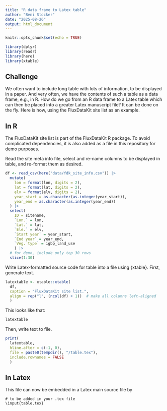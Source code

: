```yaml
---
title: "R data frame to Latex table"
author: "Beni Stocker"
date: "2025-08-26"
output: html_document
---
```


```r
knitr::opts_chunk$set(echo = TRUE)
```

```r
library(dplyr)
library(readr)
library(here)
library(xtable)
```


## Challenge

We often want to include long table with lots of information, to be displayed in a paper. And very often, we have the contents of such a table as a data frame, e.g., in R. How do we go from an R data frame to a Latex table which can then be placed into a greater Latex manuscript file? It can be done on the fly. Here is how, using the FluxDataKit site list as an example.

## In R

The FluxDataKit site list is part of the FluxDataKit R package. To avoid complicated dependencies, it is also added as a file in this repository for demo purposes.

Read the site meta info file, select and re-name columns to be displayed in table, and re-format them as desired.

```r
df <- read_csv(here("data/fdk_site_info.csv")) |> 
  mutate(
    lon = format(lon, digits = 2),
    lat = format(lat, digits = 2),
    elv = format(elv, digits = 2),
    year_start = as.character(as.integer(year_start)),
    year_end = as.character(as.integer(year_end))
  ) |> 
  select(
    ID = sitename, 
    `Lon.` = lon, 
    `Lat.` = lat, 
    `Ele.` = elv, 
    `Start year` = year_start, 
    `End year` = year_end, 
    `Veg. type` = igbp_land_use
    ) |> 
  # for demo, include only top 30 rows
  slice(1:30)
```

Write Latex-formatted source code for table into a file using {xtable}. First, generate text.

```r
latextable <- xtable::xtable(
  df, 
  caption = "FluxDataKit site list.", 
  align = rep("l", (ncol(df) + 1))  # make all columns left-aligned
  )
```

This looks like that:
```r
latextable
```

Then, write text to file.
```r
print( 
  latextable, 
  hline.after = c(-1, 0), 
  file = paste0(tempdir(), "/table.tex"), 
  include.rownames = FALSE
  )
```


## In Latex

This file can now be embedded in a Latex main source file by
```
# to be added in your .tex file
\input{table.tex}
```

